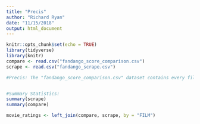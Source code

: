 ```yaml
---
title: "Precis"
author: "Richard Ryan"
date: "11/15/2018"
output: html_document
---
```


```r
knitr::opts_chunk$set(echo = TRUE)
library(tidyverse)
library(knitr)
compare <- read.csv("fandango_score_comparison.csv")
scrape <- read.csv("fandango_scrape.csv")
```


```r
#Precis: The "fandango_score_comparison.csv" dataset contains every film that has a Rotten Tomatoes rating, a RT User rating, a Metacritic score, a Metacritic User score, and IMDb score, and at least 30 fan reviews on Fandango. The data from Fandango was pulled on Aug. 24, 2015. The "fandango_scrape.csv" dataset contains every film that was pulled from Fandango. I will use this data to perform analyses on movie ratings from various sources. I may possibly do analyses that compare user and critic ratings among various ratings sources.


#Summary Statistics:
summary(scrape)
summary(compare)

movie_ratings <- left_join(compare, scrape, by = "FILM")
```